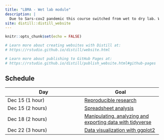 ```yaml
---
title: "LBMA - Wet lab module"
description: |
  Due to Sars-cov2 pandemic this course switched from wet to dry lab. We will focus our attention on **data analysis**.
site: distill::distill_website
---
```


```r
knitr::opts_chunk$set(echo = FALSE)

# Learn more about creating websites with Distill at:
# https://rstudio.github.io/distill/website.html

# Learn more about publishing to GitHub Pages at:
# https://rstudio.github.io/distill/publish_website.html#github-pages

```

## Schedule

| Day | Goal |
|---|---|
|Dec 15 (1 hour) | [Reproducible research](Pres/rr.html)|
|Dec 15 (2 hours) | [Spreadsheet analysis](https://datacarpentry.org/spreadsheet-ecology-lesson/)|
|Dec 18 (2 hours) | [Manipulating, analyzing and exporting data with tidyverse](https://datacarpentry.org/R-ecology-lesson/03-dplyr.html#Data_manipulation_using_dplyr_and_tidyr)
|Dec 22 (3 hours) | [Data visualization with ggplot2](https://datacarpentry.org/R-ecology-lesson/04-visualization-ggplot2.html)
